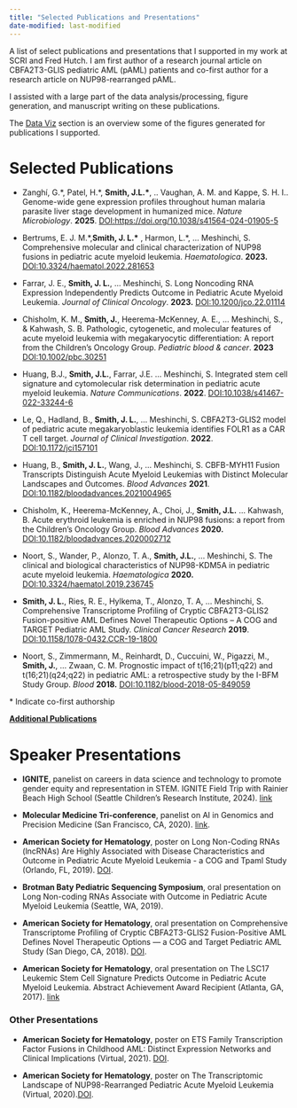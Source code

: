 ```yaml
---
title: "Selected Publications and Presentations"
date-modified: last-modified
---
```


A list of select publications and presentations that I supported in my work at SCRI and Fred Hutch. I am first author of a research journal article on CBFA2T3-GLIS pediatric AML (pAML) patients and co-first author for a research article on NUP98-rearranged pAML. 

I assisted with a large part of the data analysis/processing, figure generation, and manuscript writing on these publications.

The [Data Viz](../projects/data_visualization.html) section is an overview some of the figures generated for publications I supported. 

::: panel-tabset
# Selected Publications

-   Zanghí, G.\*, Patel, H.\*, **Smith, J.L.\***, .. Vaughan, A. M. and  Kappe, S. H. I.. Genome-wide gene expression profiles throughout human malaria parasite liver stage development in humanized mice. *Nature Microbiology*. **2025**. [DOI:https://doi.org/10.1038/s41564-024-01905-5](https://doi.org/10.1038/s41564-024-01905-5)

-   Bertrums, E. J. M.\*,**Smith, J. L.\*** , Harmon, L.\*, … Meshinchi, S. Comprehensive molecular and clinical characterization of NUP98 fusions in pediatric acute myeloid leukemia. *Haematologica*. **2023.** [DOI:10.3324/haematol.2022.281653](https://doi.org/10.3324/haematol.2022.281653)

-   Farrar, J. E., **Smith, J. L.**, … Meshinchi, S. Long Noncoding RNA Expression Independently Predicts Outcome in Pediatric Acute Myeloid Leukemia. *Journal of Clinical Oncology*. **2023.** [DOI:10.1200/jco.22.01114](https://doi.org/10.1200/JCO.22.01114)

- Chisholm, K. M., **Smith, J.**, Heerema-McKenney, A. E., ... Meshinchi, S., & Kahwash, S. B. Pathologic, cytogenetic, and molecular features of acute myeloid leukemia with megakaryocytic differentiation: A report from the Children's Oncology Group. *Pediatric blood & cancer*. **2023** [DOI:10.1002/pbc.30251](https://doi.org/10.1002/pbc.30251)

- Huang, B.J., **Smith, J.L.**, Farrar, J.E. ... Meshinchi, S. Integrated stem cell signature and cytomolecular risk determination in pediatric acute myeloid leukemia. *Nature Communications*. **2022**. [DOI:10.1038/s41467-022-33244-6](https://doi.org/10.1038/s41467-022-33244-6)

- Le, Q., Hadland, B., **Smith, J. L.**, … Meshinchi, S. CBFA2T3-GLIS2 model of pediatric acute megakaryoblastic leukemia identifies FOLR1 as a CAR T cell target. *Journal of Clinical Investigation*. **2022**. [DOI:10.1172/jci157101](https://doi.org/10.1172/JCI157101)

-   Huang, B., **Smith, J. L.**, Wang, J., … Meshinchi, S. CBFB-MYH11 Fusion Transcripts Distinguish Acute Myeloid Leukemias with Distinct Molecular Landscapes and Outcomes. *Blood Advances* **2021**. [DOI:10.1182/bloodadvances.2021004965](10.1182/bloodadvances.2021004965)

-   Chisholm, K., Heerema-McKenney, A., Choi, J., **Smith, J.L.** … Kahwash, B. Acute erythroid leukemia is enriched in NUP98 fusions: a report from the Children’s Oncology Group. *Blood Advances* **2020.** [DOI:10.1182/bloodadvances.2020002712](10.1182/bloodadvances.2020002712)

-   Noort, S., Wander, P., Alonzo, T. A., **Smith, J.L.**, … Meshinchi, S. The clinical and biological characteristics of NUP98-KDM5A in pediatric acute myeloid leukemia. *Haematologica* **2020.** [DOI:10.3324/haematol.2019.236745](10.3324/haematol.2019.236745)

-   **Smith, J. L.**, Ries, R. E., Hylkema, T., Alonzo, T. A, … Meshinchi, S. Comprehensive Transcriptome Profiling of Cryptic CBFA2T3-GLIS2 Fusion-positive AML Defines Novel Therapeutic Options – A COG and TARGET Pediatric AML Study. *Clinical Cancer Research* **2019**. [DOI:10.1158/1078-0432.CCR-19-1800](10.1158/1078-0432.CCR-19-1800)

-   Noort, S., Zimmermann, M., Reinhardt, D., Cuccuini, W., Pigazzi, M., **Smith, J.**, … Zwaan, C. M. Prognostic impact of t(16;21)(p11;q22) and t(16;21)(q24;q22) in pediatric AML: a retrospective study by the I-BFM Study Group. *Blood* **2018.** [DOI:10.1182/blood-2018-05-849059](10.1182/blood-2018-05-849059)

\* Indicate co-first authorship 

**[Additional Publications](https://orcid.org/0000-0003-0402-2779)**

# Speaker Presentations

-   **IGNITE**, panelist on careers in data science and technology to promote gender equity and representation in STEM. IGNITE Field Trip with Rainier Beach High School (Seattle Children’s Research Institute, 2024). [link](https://www.igniteworldwide.org/2024/02/06/seattle-childrens-research-institute-field-trip-with-rainier-beach-high-school/)

-   **Molecular Medicine Tri-conference**, panelist on AI in Genomics and Precision Medicine (San Francisco, CA, 2020). [link](https://www.bio-itworldexpowest.com/20/AI-Drug-Discovery?instrck=eyJhIjoiNjJkYzc3YjUtOWZiYy03NGM2LThmNzktZDA1NDYzZjA1NjVlIiwicyI6bnVsbCwiZCI6IkNJSV9ERUMiLCJ0IjoxNzI3MTU5MzM5NzgzLCJzaSI6IjE3MjcxNTkzMzY1OTAtNGMzODJkMjYtYjVmNS00N2MzLWJhZjItYjMxMjE4NDVkODUxIn0=).

-   **American Society for Hematology**, poster on Long Non-Coding RNAs (lncRNAs) Are Highly Associated with Disease Characteristics and Outcome in Pediatric Acute Myeloid Leukemia - a COG and Tpaml Study (Orlando, FL, 2019). [DOI](https://doi.org/10.1182/blood-2019-127318).

-   **Brotman Baty Pediatric Sequencing Symposium**, oral presentation on Long Non-coding RNAs Associate with Outcome in Pediatric Acute Myeloid Leukemia (Seattle, WA, 2019).

-   **American Society for Hematology**, oral presentation on Comprehensive Transcriptome Profiling of Cryptic CBFA2T3-GLIS2 Fusion-Positive AML Defines Novel Therapeutic Options — a COG and Target Pediatric AML Study (San Diego, CA, 2018). [DOI](https://doi.org/10.1182/blood-2018-99-115544).

-   **American Society for Hematology**, oral presentation on The LSC17 Leukemic Stem Cell Signature Predicts Outcome in Pediatric Acute Myeloid Leukemia. Abstract Achievement Award Recipient (Atlanta, GA, 2017). [link](https://ashpublications.org/blood/article/130/Supplement%201/24/80135/The-LSC17-Leukemic-Stem-Cell-Signature-Predicts)

<!-- (https://doi.org/10.1182/blood.V130.Suppl_1.24.24). the DOI listed is actually broken on ASH website -->
:::

### Other Presentations

-   **American Society for Hematology**, poster on ETS Family Transcription Factor Fusions in Childhood AML: Distinct Expression Networks and Clinical Implications (Virtual, 2021). [DOI](https://doi.org/10.1182/blood-2021-148894).

-   **American Society for Hematology**, poster on The Transcriptomic Landscape of NUP98-Rearranged Pediatric Acute Myeloid Leukemia (Virtual, 2020).[DOI](https://doi.org/10.1182/blood-2020-138935).
